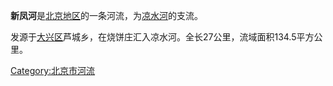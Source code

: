 {{Unreferenced|time=2022-02-15T03:10:39+00:00}}
{{Coord|39.7408824|116.4431662|type:river_region:CN-11_source:GoogleMaps|display=title}}
'''新凤河'''是[[北京|北京地区]]的一条河流，为[[凉水河|凉水河]]的支流。

发源于[[大兴区|大兴区]]芦城乡，在烧饼庄汇入凉水河。全长27公里，流域面积134.5平方公里。

{{Beijing-stub}}
[[Category:北京市河流|Category:北京市河流]]